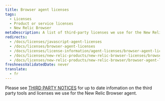 ```yaml
---
title: Browser agent licenses
tags:
  - Licenses
  - Product or service licenses
  - New Relic Browser
metaDescription: A list of third-party licenses we use for the New Relic Browser agent.
redirects:
  - /docs/licenses/javascript-agent-licenses
  - /docs/licenses/browser-agent-licenses
  - /docs/licenses/license-information/agent-licenses/browser-agent-licenses
  - /docs/licenses/new-relic-products/new-relic-browser-licenses/browser-agent-licenses
  - /docs/licenses/new-relic-products/new-relic-browser/browser-agent-licenses
freshnessValidatedDate: never
translate:
  - fr
---
```


Please see [THIRD PARTY NOTICES](https://github.com/newrelic/newrelic-browser-agent/blob/main/THIRD_PARTY_NOTICES.md) for up to date infomation on the third party tools and licenses we use for the New Relic Browser agent.